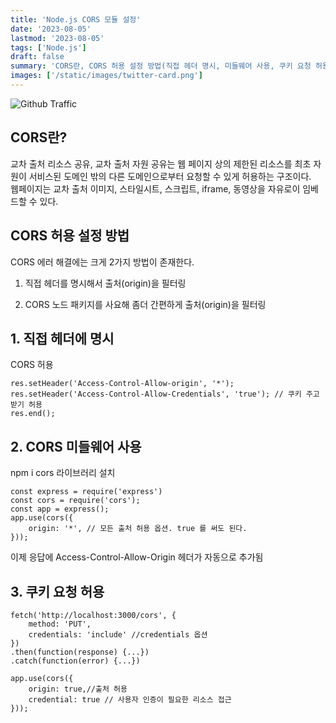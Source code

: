 ```yaml
---
title: 'Node.js CORS 모듈 설정'
date: '2023-08-05'
lastmod: '2023-08-05'
tags: ['Node.js']
draft: false
summary: 'CORS란, CORS 허용 설정 방법(직접 헤더 명시, 미들웨어 사용, 쿠키 요청 허용)'
images: ['/static/images/twitter-card.png']
---
```


![Github Traffic](/static/images/nodejs.png)

<TOCInline toc={props.toc} exclude="Introduction" />

## CORS란?

교차 출처 리소스 공유, 교차 출처 자원 공유는 웹 페이지 상의 제한된 리소스를 최초 자원이 서비스된 도메인 밖의 다른 도메인으로부터 요청할 수 있게 허용하는 구조이다.<br/>
웹페이지는 교차 출처 이미지, 스타일시트, 스크립트, iframe, 동영상을 자유로이 임베드할 수 있다.

## CORS 허용 설정 방법

CORS 에러 해결에는 크게 2가지 방법이 존재한다.

1. 직접 헤더를 명시해서 출처(origin)을 필터링

2. CORS 노드 패키지를 사요해 좀더 간편하게 출처(origin)을 필터링

## 1. 직접 헤더에 명시

CORS 허용

```
res.setHeader('Access-Control-Allow-origin', '*');
res.setHeader('Access-Control-Allow-Credentials', 'true'); // 쿠키 주고받기 허용
res.end();
```

## 2. CORS 미들웨어 사용

npm i cors 라이브러리 설치

```
const express = require('express')
const cors = require('cors');
const app = express();
app.use(cors({
    origin: '*', // 모든 출처 허용 옵션. true 를 써도 된다.
}));
```

이제 응답에 Access-Control-Allow-Origin 헤더가 자동으로 추가됨

## 3. 쿠키 요청 허용

```
fetch('http://localhost:3000/cors', {
	method: 'PUT',
    credentials: 'include' //credentials 옵션
})
.then(function(response) {...})
.catch(function(error) {...})
```

```
app.use(cors({
	origin: true,//출처 허용
    credential: true // 사용자 인증이 필요한 리소스 접근
}));
```
